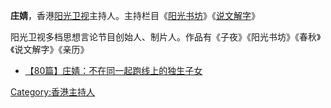 {{onesource |time=2014-09-19}}{{refimprove|time =2014-9-13}}
'''庄婧'''，香港[[阳光卫视|阳光卫视]]主持人。主持栏目《[[阳光书坊|阳光书坊]]》《[[说文解字|说文解字]]》

阳光卫视多档思想言论节目创始人、制片人。作品有《子夜》《阳光书坊》《春秋》《说文解字》《亲历》

* [https://web.archive.org/web/20140913155941/http://m.inewsweek.cn/culture/detail-66000.html 【80篇】庄婧：不在同一起跑线上的独生子女]

[[Category:香港主持人|Category:香港主持人]]